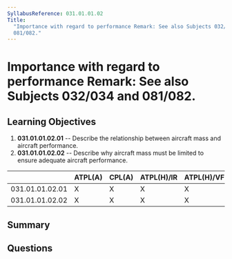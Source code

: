 ```yaml
---
SyllabusReference: 031.01.01.02
Title:
  "Importance with regard to performance Remark: See also Subjects 032/034 and
  081/082."
---
```


# Importance with regard to performance Remark: See also Subjects 032/034 and 081/082.

## Learning Objectives

1. **031.01.01.02.01** -- Describe the relationship between aircraft mass and
   aircraft performance.
2. **031.01.01.02.02** -- Describe why aircraft mass must be limited to ensure
   adequate aircraft performance.

|                 | ATPL(A) | CPL(A) | ATPL(H)/IR | ATPL(H)/VFR | CPL(H) | IR  | CBIR(A) |
| --------------- | ------- | ------ | ---------- | ----------- | ------ | --- | ------- |
| 031.01.01.02.01 | X       | X      | X          | X           | X      |     |         |
| 031.01.01.02.02 | X       | X      | X          | X           | X      |     |         |

## Summary

## Questions
